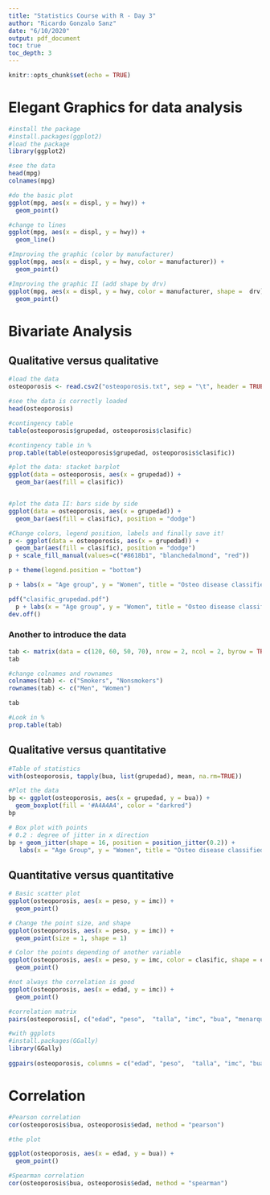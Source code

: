 ---
title: "Statistics Course with R - Day 3"
author: "Ricardo Gonzalo Sanz"
date: "6/10/2020"
output: pdf_document
toc: true
toc_depth: 3
---

```{r setup, include=FALSE}
knitr::opts_chunk$set(echo = TRUE)
```

# Elegant Graphics for data analysis

```{r}
#install the package
#install.packages(ggplot2)
#load the package
library(ggplot2)

#see the data
head(mpg)
colnames(mpg)

#do the basic plot
ggplot(mpg, aes(x = displ, y = hwy)) + 
  geom_point()

#change to lines
ggplot(mpg, aes(x = displ, y = hwy)) + 
  geom_line()

#Improving the graphic (color by manufacturer)
ggplot(mpg, aes(x = displ, y = hwy, color = manufacturer)) + 
  geom_point()

#Improving the graphic II (add shape by drv)
ggplot(mpg, aes(x = displ, y = hwy, color = manufacturer, shape =  drv)) + 
  geom_point()
```

# Bivariate Analysis

## Qualitative versus qualitative

```{r}
#load the data 
osteoporosis <- read.csv2("osteoporosis.txt", sep = "\t", header = TRUE, dec = ",")

#see the data is correctly loaded
head(osteoporosis)

#contingency table
table(osteoporosis$grupedad, osteoporosis$clasific)

#contingency table in %
prop.table(table(osteoporosis$grupedad, osteoporosis$clasific))

#plot the data: stacket barplot
ggplot(data = osteoporosis, aes(x = grupedad)) +
  geom_bar(aes(fill = clasific))


#plot the data II: bars side by side
ggplot(data = osteoporosis, aes(x = grupedad)) +
  geom_bar(aes(fill = clasific), position = "dodge")

#Change colors, legend position, labels and finally save it!
p <- ggplot(data = osteoporosis, aes(x = grupedad)) +
  geom_bar(aes(fill = clasific), position = "dodge")
p + scale_fill_manual(values=c("#8618b1", "blanchedalmond", "red"))

p + theme(legend.position = "bottom")

p + labs(x = "Age group", y = "Women", title = "Osteo disease classified by age group")

pdf("clasific_grupedad.pdf")
  p + labs(x = "Age group", y = "Women", title = "Osteo disease classified by age group")
dev.off()
```

### Another to introduce the data

```{r}
tab <- matrix(data = c(120, 60, 50, 70), nrow = 2, ncol = 2, byrow = TRUE)
tab

#change colnames and rownames
colnames(tab) <- c("Smokers", "Nonsmokers")
rownames(tab) <- c("Men", "Women")

tab

#Look in %
prop.table(tab)
```

## Qualitative versus quantitative

```{r}
#Table of statistics
with(osteoporosis, tapply(bua, list(grupedad), mean, na.rm=TRUE))

#Plot the data
bp <- ggplot(osteoporosis, aes(x = grupedad, y = bua)) + 
  geom_boxplot(fill = '#A4A4A4', color = "darkred")
bp

# Box plot with points
# 0.2 : degree of jitter in x direction
bp + geom_jitter(shape = 16, position = position_jitter(0.2)) +
   labs(x = "Age Group", y = "Women", title = "Osteo disease classified by age group")
```

## Quantitative versus quantitative

```{r}
# Basic scatter plot
ggplot(osteoporosis, aes(x = peso, y = imc)) + 
  geom_point()

# Change the point size, and shape
ggplot(osteoporosis, aes(x = peso, y = imc)) +
  geom_point(size = 1, shape = 1)

# Color the points depending of another variable
ggplot(osteoporosis, aes(x = peso, y = imc, color = clasific, shape = clasific)) +
  geom_point()

#not always the correlation is good
ggplot(osteoporosis, aes(x = edad, y = imc)) + 
  geom_point()

#correlation matrix
pairs(osteoporosis[, c("edad", "peso",  "talla", "imc", "bua", "menarqui")])

#with ggplots
#install.packages(GGally)
library(GGally)
                 
ggpairs(osteoporosis, columns = c("edad", "peso",  "talla", "imc", "bua", "menarqui"), ggplot2::aes(colour = clasific))

```

# Correlation

```{r}
#Pearson correlation
cor(osteoporosis$bua, osteoporosis$edad, method = "pearson")

#the plot

ggplot(osteoporosis, aes(x = edad, y = bua)) + 
  geom_point()

#Spearman correlation
cor(osteoporosis$bua, osteoporosis$edad, method = "spearman")
```


